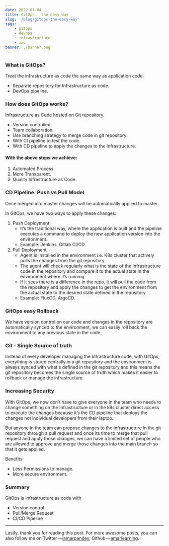 ```yaml
---
date: 2022-01-04
title: GitOps - the easy way
slug: '/blog/gitops-the-easy-way'
tags:
    - gitops
    - devops
    - infrastructure
    - iac
banner: ./banner.png
---
```


### What is GitOps?

Treat the infrastructure as code the same way as application code.

-   Separate repository for Infrastructure as code.
-   DevOps pipeline.

### How does GitOps works?

Infrastructure as Code hosted on Git repository.

-   Version controlled.
-   Team collaboration.
-   Use branching strategy to merge code in git repository.
-   With CI pipeline to test the code.
-   With CD pipeline to apply the changes to the Infrastructure.

#### With the above steps we achieve:

1. Automated Process.
2. More Transparent.
3. Quality Infrastructure as Code.

### CD Pipeline: Push vs Pull Model

Once merged into master changes will be automatically applied to master.

In GitOps, we have two ways to apply these changes:

1. Push Deployment
    - It’s the traditional way, where the application is built and the pipeline executes a command to deploy the new application version into the environment.
    - Example: Jenkins, Gitlab CI/CD.
1. Pull Deployment
    - Agent is installed in the environment i.e. K8s cluster that actively pulls the changes from the git repository.
    - The agent will check regularly what is the state of the Infrastructure code in the repository and compare it to the actual state in the environment where it’s running.
    - If it sees there is a difference in the repo, it will pull the code from the repository and apply the changes to get the environment from the actual state to the desired state defined in the repository.
    - Example: FluxCD, ArgoCD.

### GitOps easy Rollback

We have version control on our code and changes in the repository are automatically synced to the environment, we can easily roll back the environment to any previous state in the code.

### Git - Single Source of truth

Instead of every developer managing the Infrastructure code, with GitOps, everything is stored centrally in a git repository and the environment is always synced with what's defined in the git repository and this means the git repository becomes the single source of truth which makes it easier to rollback or manage the infrastructure.

### Increasing Security

With GitOps, we now don’t have to give everyone in the team who needs to change something on the Infrastructure or in the k8s cluster direct access to execute the changes because it’s the CD pipeline that deploys the changes not individual developers from their laptop.

But anyone in the team can propose changes to the infrastructure in the git repository through a pull request and once its time to merge that pull request and apply those changes, we can have a limited set of people who are allowed to approve and merge those changes into the main branch so that it gets applied.

Benefits:

-   Less Permissions to manage.
-   More secure environment.

### Summary

GitOps is Infrastructure as code with

-   Version control
-   Pull/Merge Request
-   CI/CD Pipeline

---

Lastly, thank you for reading this post. For more awesome posts, you can also
follow me on Twitter — [iamarpandey](https://twitter.com/iamarpandey), Github — [amarlearning](https://github.com/amarlearning).
